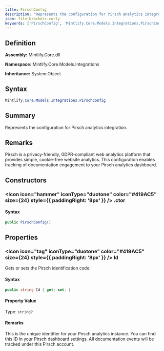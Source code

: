 ```yaml
---
title: PirschConfig
description: "Represents the configuration for Pirsch analytics integration."
icon: file-brackets-curly
keywords: ['PirschConfig', 'Mintlify.Core.Models.Integrations.PirschConfig', 'Mintlify.Core.Models.Integrations', 'class', 'System.Object']
---
```


## Definition

**Assembly:** Mintlify.Core.dll

**Namespace:** Mintlify.Core.Models.Integrations

**Inheritance:** System.Object

## Syntax

```csharp
Mintlify.Core.Models.Integrations.PirschConfig
```

## Summary

Represents the configuration for Pirsch analytics integration.

## Remarks

Pirsch is a privacy-friendly, GDPR-compliant web analytics platform that provides
            simple, cookie-free website analytics. This configuration enables tracking of
            documentation engagement to your Pirsch analytics dashboard.

## Constructors

### <Icon icon="hammer" iconType="duotone" color="#419AC5" size={24} style={{ paddingRight: '8px' }} />  .ctor

#### Syntax

```csharp
public PirschConfig()
```

## Properties

### <Icon icon="tag" iconType="duotone" color="#419AC5" size={24} style={{ paddingRight: '8px' }} />  Id

Gets or sets the Pirsch identification code.

#### Syntax

```csharp
public string Id { get; set; }
```

#### Property Value

Type: `string?`

#### Remarks

This is the unique identifier for your Pirsch analytics instance. You can
            find this ID in your Pirsch dashboard settings. All documentation events
            will be tracked under this Pirsch account.

